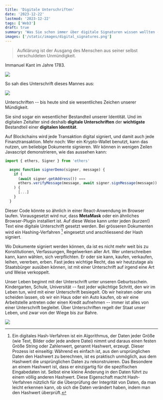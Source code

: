 ```yaml
---
title: 'Digitale Unterschriften'
date: '2023-12-22'
lastmod: '2023-12-22'
tags: ['Web3']
draft: true
summary: 'Was Sie schon immer über digitale Signaturen wissen wollten -- aber nicht zu fragen wagten.'
images: ['/static/images/digital_signatures.png']
---
```


> Aufklärung ist der Ausgang des Menschen aus seiner selbst verschuldeten Unmündigkeit.

Immanuel Kant im Jahre 1783.

![](/static/images/Kant_gemaelde_3.jpg)


So sah dies Unterschrift dieses Mannes aus:

![](/static/images/Immanuel_Kant_signature.svg)

Unterschriften -- bis heute sind sie wesentliches Zeichen unserer Mündigkeit.

Sie sind sogar ein wesentlicher Bestandteil unserer Identität. Und im digitalen Zeitalter
sind deshalb
**digitale Unterschriften** der **wichtigste** Bestandteil einer **digitalen Identität**.

Auf Blockchains wird
jede Transaktion digital signiert, und damit auch jede Finanztransaktion. Mehr noch:
Wer ein Krypto-Wallet benutzt, kann das nutzen, um
beliebige Dokumente signieren. Wir können in wenigen Zeilen Javascript demonstrieren,
wie das aussehen kann:

```ts
import { ethers, Signer } from 'ethers'

  async function signerDemo(signer, message) {
    if (
      (await signer.getAddress()) ===
      ethers.verifyMessage(message, await signer.signMessage(message))
    ) {
      [...]
    }
  }

```

Dieser Code könnte so ähnlich in einer React-Anwendung im Browser laufen. Vorausgesetzt wird nur,
dass **MetaMask** oder ein ähnliches Browser-Plugin installiert ist. Auf diese Weise kann
unter jeden (kurzen!) Text  eine
digitale Unterschrift gesetzt werden. Bei grösseren Dokumenten wird ein Hashing-Verfahren [^1]
eingesetzt und anschliessend der Hash signiert.

Wo Dokumente signiert werden können, da ist es nicht mehr weit bis zu Konstitutionen,
Verfassungen, Regelwerken aller Art. Wer unterschreiben kann, kann wählen, sich verpflichten.
Er oder sie kann, kaufen, verkaufen, leihen, vererben, erben. Fast jedes wichtige Recht, das wir heutzutage
als Staatsbürger ausüben können, ist mit einer Unterschrift auf irgend eine Art und Weise verkoppelt.

Unser Leben beginnt mit der Unterschrift unter unseren Geburtsschein. Kindergarten, Schule,  Universität -- fast
jeder wjikchtige Schritt, den wir im Leben tun, wird mit einer Unterschrift besiegelt. Ob wir heiraten
oder uns scheiden lassen, ob wir ein Haus oder ein Auto kaufen, ob wir eine Arbeitstelle antreten
oder einen Kredit aufnehmen -- immer ist alles von einer Unterschrift begleitet. Über Unterschriften
regelt der Staat unser Leben, und zwar von der Wiege bis zur Bahre.

![](/static/images/digital_signatures.png)








[^1]: Ein digitales Hash-Verfahren ist ein Algorithmus,
der Daten jeder Größe (wie Text, Bilder oder jede andere Datei) nimmt
und daraus einen festen Größe String oder Zahlenwert, genannt Hashwert, erzeugt.
Dieser Prozess ist einseitig:
Während es einfach ist, aus den ursprünglichen Daten den Hashwert zu
berechnen, ist es praktisch unmöglich,
aus dem Hashwert die ursprünglichen Daten zu rekonstruieren.
Das Besondere an einem Hashwert ist, dass er einzigartig für die spezifischen Eingabedaten ist.
Selbst eine kleine Änderung in den Daten führt zu einem völlig anderen Hashwert.
Diese Eigenschaft macht Hash-Verfahren nützlich für die Überprüfung
der Integrität von Daten, da man leicht erkennen kann,
ob sich die Daten verändert haben, indem man den Hashwert überprüft.


